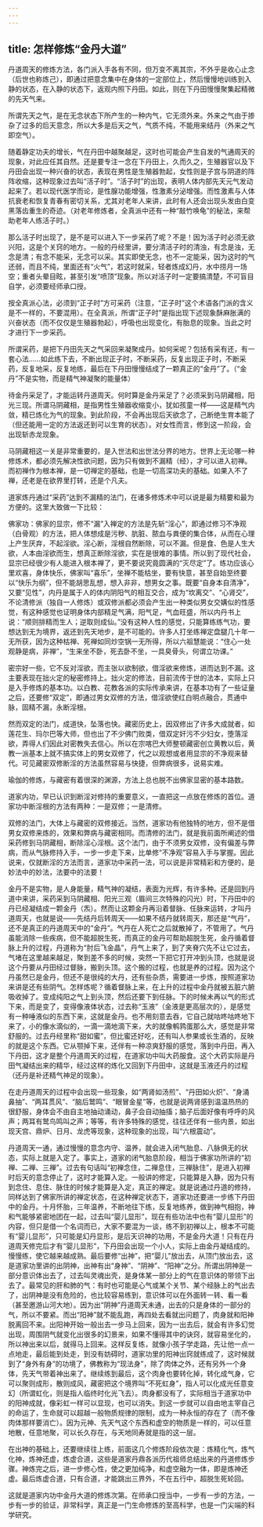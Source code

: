 ```yaml
---
---
---
```

title: 怎样修炼“金丹大道”
---



丹道周天的修炼方法，各门派入手各有不同，但万变不离其宗，不外乎是收心止念（后世也称炼己），即通过把意念集中在身体的一定部位上，然后慢慢地训练到入静的状态，在入静的状态下，返观内照下丹田。如此，则在下丹田慢慢聚集起精微的先天气来。

所谓先天之气，是在无念状态下所产生的一种内气，它无须外来。外来之气由于掺杂了过多的后天意念，所以大多是后天之气，气质不纯，不能用来结丹（外来之气即空气）。

随着静定功夫的增长，气在丹田中越聚越足，这时也可能会产生自发的气通周天的现象，对此应任其自然。还是要专注一念在下丹田上，久而久之，生殖器官以及下丹田会出现一种兴奋的状态，表现在男性是生殖器勃起，女性则是子宫与阴道的阵阵收缩，这种现象过去叫“活子时”。“活子时”的出现，表明人体内部先天元气发动起来了。若以现代医学而论，是性腺功能增强，性激素分泌增强。而性激素与人体抗衰老和恢复青春有密切关系，尤其对老年人来讲，此时有人还会出现头发由白变黑落齿重生的奇迹。（对老年修炼者，全真派中还有一种“敲竹唤龟”的秘法，来帮助老年人练活子时。）

那么活子时出现了，是不是可以进入下一步采药了呢？不是！因为活子时必须无欲兴阳，这是个关窍的地方。一般的丹经里讲，要分清活子时的清浊，有念是浊，无念是清；有念不能采，无念可以采。其实即使无念，也不一定能采，因为这时的气还弱，而且不纯，里面还有“火气”，若这时就采，轻者炼成幻丹，水中捞月一场空；重者头晕目眩，甚至引发“喷顶”现象。所以对活子时一定要搞清楚，不可盲目自学，必须要经师承口授。

按全真派心法，必须到“正子时”方可采药（注意，“正子时”这个术语各门派的含义是不一样的，不要混用）。在全真派，所谓“正子时”是指出现下述现象酥麻胀满的兴奋状态（而不仅仅是生殖器勃起），呼吸也出现变化，有胎息的现象。当此之时才进行下一步采药。

所谓采药，是把下丹田先天之气采回来凝聚成丹。如何采呢？包括有采有还，有一套心法……如此练下去，不断出现正子时，不断采药，反复出现正子时，不断采药，反复地采，反复地练，最后在下丹田慢慢结成了一颗真正的“金丹”了。（“金丹”不是实物，而是精气神凝聚的能量体）

待金丹采足了，才能运转丹道周天。何时算是金丹采足了？必须采到马阴藏相，阳光三现。所谓马阴藏相，是指男性生殖器收缩变小，犹如孩童一样——这是精气内敛，精已炼化为气的现象。到此阶段，不会再出现后天欲念了，己断绝生育本能了（但还能用一定的方法返还到可以生育的状态）。对女性而言，修到这一阶段，会出现斩赤龙现象。

马阴藏相这一关是非常重要的，是入世法和出世法分界的地方。世界上无论哪一种修炼术，都必须先解决性欲问题，因为只有做到不漏精（经），才可以进入初禅。而初禅作为根本禅，是一切禅定的基础，也是一切高深功夫的基础。如果入不了禅，还老是在欲界里打转，还是个凡夫。

道家炼丹通过“采药”达到不漏精的法门，在诸多修炼术中可以说是最为精要和最为方便的。这里大致做一下比较：

佛家功：佛家的显宗，修不“漏”入禅定的方法是先斩“淫心”，即通过修习不净观（白骨观）的方法，把人体想成是污秽、肮脏、脓血与粪便的集合体，从而在心理上产生厌弃，不起淫欲。淫心断，淫根自然断除，可以不漏。但是食、色是人生大欲，人本由淫欲而生，想真正断除淫欲，实在是很难的事情。所以到了现代社会，显宗已经很少有人能进入根本禅了，更不要说究竟圆满的“灭尽定”了。练功应该心里欢喜，身体快乐，佛家叫“喜乐”，坐禅不能枯坐，要有快意，甚至自始至终要以“快乐为纲”，但不能胡思乱想，想入非非，想男女之事。既要“自身本自清净”，又要“见性”，内丹是属于人的体内阴阳气的相互交合，成为“坎离交”、“心肾交”，不论清修派（独自一人修炼）或双修派都必须会产生出一种类似男女交媾似的性感觉，有这种感觉也证明身体内部精足气满，阳气足，气血旺盛，所以内丹书上说：“顺则排精而生人；逆取则成仙。”没有这种人性的感觉，只能算练练气功，要想达到无为境界，返还到先天地步，是不可能的。许多人打坐练禅定盘腿几十年一无所获，因为这种枯禅、死禅如同炒空锅一无所得，所以六祖慧能说：“住心一处观静是病，非禅”，“生来坐不卧，死去卧不坐，一具臭骨头，何谓立功课。”

密宗好一些，它不反对淫欲，而主张以欲制欲，借淫欲来修炼，进而达到不漏。这主要表现在拙火定的秘密修持上。拙火定的修法，目前流传于世的法本，实际上只是入手修炼的基本功。以白教、花教各派的实际传承来讲，在基本功有了一些证量之后，还要修“双定”，即通过男女双修的方法，借淫欲使红白明点融合，贯通中脉，固精不漏，永断淫根。

然而双定的法门，成道快，坠落也快。藏密历史上，因双修出了许多大成就者，如莲花生、玛尔巴等大师，但也出了不少佛门败类，借双定奸污不少妇女，堕落淫欲，弄得人们因此对密教失去信心。所以在宗喀巴大师整顿藏密创立黄教以后，黄教一派基本上就不搞实体上的男女双修了，代之以观想或者用显宗的不净观来替代。可见藏密双修断淫的方法虽然容易与快捷，但弊病很多，说易实难。

瑜伽的修炼，与藏密有着很深的渊源，方法上总也脱不出佛家显密的基本路数。

道家内功，早已认识到断淫对修持的重要意义，一直把这一点放在修炼的首位。道家功中断淫根的方法有两种：一是双修；一是清修。

双修的法门，大体上与藏密的双修接近。当然，道家功有他独特的地方，但不是借男女双修来炼的，效果和弊病与藏密相同。而清修的法门，就是我前面所阐述的借采药修到马阴藏相，断除淫心淫根。这个法门，由于不须男女双修，没有偏差与弊病，而从气脉修持入手，一步一步走下来，比单修“不净观”容易入手与掌握。因此说来，仅就断淫的方法而言，道家功中采药一法，可以说是非常精彩和方便的，是妙法中的妙法，法要中的法要！

金丹不是实物，是人身能量，精气神的凝结，表面为光辉，有许多种。还是回到丹道中来讲，采药采到马阴藏相、阳光三观（眉间三次特殊的闪光）时，下丹田中的丹已经凝结成一颗金丹（炁）。然而让这颗金丹再沿着督脉、任脉来运转，才叫丹道周天，也就是说——先结丹后转周天——如果不结丹就转周天，那还是“气丹”，还不是真正的丹道周天中的“金丹”。气丹在人死亡之后就散掉了，不管用了。气丹虽能消除一些疾病，但不能超脱生死，而真正的金丹可帮助超脱生死，金丹循着督脉上升的过程，丹道称为“肘后飞金晶”，丹气上来了，到了夹脊穴先不让它过去，气堵在这里越来越足，聚到差不多的时候，突然一下把它打开冲到头顶，也就是说这个丹要从丹田经过督脉，搬到头顶。这个搬的过程，也就是养的过程。因为这个丹虽然已是金丹，但还不是很纯的大丹，还有些杂质，需要进一步炼，按照道家功来讲是还有些阴气。怎样炼呢？循着督脉上来，在上升的过程中金丹就被五脏六腑吸收掉了。变成纯阳之气上到头顶，然后还要下到任脉。下的时候未再以气的形式下来，而是变了，变得像液体状态，过去称“玉液”（金液是更高层次的），是感觉有一种唾液似的东西下来，这就是金丹。也不用刻意去吞，它自己就咕咚咕咚地下来了，小的像水滴似的，一滴一滴地滴下来，大的就像鹌鹑蛋那么大，感觉是非常舒服的。过去丹经里称“甜如蜜”，但比蜜还好吃，还有叫人参果或长生酒的，反映的就是这个东西。它从颚掉下来，还伴有一种凉爽舒服的感觉，落到中丹田，再入下丹田，这才是整个丹道周天的过程，在道家功中叫大药服食。这个大药实际是丹田气凝结出来的精华，经过这样的炼化又回到下丹田中，这就是玉液还丹的过程（还丹是补还精气神足的现象）。

在走丹道周天的过程中会出现一些现象，如“两肾如汤煎”、“丹田如火炽”、“身涌鼻抽”、“两耳贯风”、“脑后鹫鸣”、“眼冒金星”等，也就是说两肾感到温温热热的很舒服，身体会不由自主地抽动涌动，鼻子会自动抽搐；脑子后面好像有呼呼的风声；两耳有鹫鸟鸣叫之声；等等，有许多特殊的感觉，往往还伴有一些内景，如出现天宫、鼎炉、日月、龙虎等现象，这种现象的出现，叫“六根震动”。

丹道周天一通，通过慢慢的意念内守、温养，就会进入闭气胎息、八脉俱无的状态，实际上就是入定了。事实上，道家的闭气胎息阶段，相当于佛家功所讲的“初禅、二禅、三禅”。过去有句话叫“初禅念住，二禅息住，三禅脉住”，是进入初禅时后天的意念停止了，这时才能算入定。一般讲的修定，只能算是入静，因为只有到念住、息住、脉住的时候才能算是入定，真正的禅定。就是说通过丹道的修持，同样达到了佛家所讲的禅定状态，在这种禅定状态下，道家功还要进一步练下丹田中的金丹。十月怀胎，三年温养，不断地往下练，反复地练养，做到神气相抱，神和气能够紧密地团在一起，过去叫“婴儿显形”，现在有些功法中也有“婴儿显形”的内容，但只是借一个名词而已，大家不要混为一谈，练不到初禅以上，根本不可能有“婴儿显形”，只可能是幻丹显形，是后天识神的功用，不是金丹大道！只有在丹道周天修完后才有“婴儿显形”，下丹田会出现一个小人，实际上由金丹凝结成的。慢慢练，使它越来越成熟。最后要修“出神”，把“婴儿”放出去，从顶门放出去，这是道家功里讲的出阴神，出神有出“身神”、“阴神”、“阳神”之分。所谓出阴神是一部分意识体出去了，过去叫灵魂出壳，是身体某一部分上的气在意识体的带领下出去了。最常见的肝和肺的气：有时也可能是心气或某个关节、某个经脉上的气出去了，出阴神是没有危险的，也比较容易练到，意识体可以在外面转一转、看一看（甚至邀游山河大地）。因为出“阴神”丹道周天未通，出去的只是身体的一部分的气，所以不要紧。而出“阳神”就不能乱跑，再四处去看就出问题了，肉身就和阳神脱离回不来。出阳神开始一般出去一步马上回来，因为一出去后，就会有许多幻觉出现，周围阴气就变化出很多的幻景来，如果不懂得其中的诀窍，就容易坐化的，所以神出来以后，就得马上回来。这样反复练，就像小孩子学走路，先让他一点一点地走，最后能到处走，到没有妨碍时，道家功里的阳神出窍就练成了，这时候就到了“身外有身”的功境了，佛教称为“现法身”，除了肉体之外，还有另外一个身体，先天气带着神出来了。继续练到最后，这个肉身也要转化掉，转化成气身，它可以聚则成形，散则成风，藏密把这个境界叫“不死虹身”，指人可以化成光任意变幻（所谓虹化，则是指人临终时化光飞去）。肉身都没有了，实际相当于道家功中的阳神成就，像彩虹一样可以显现，也可以消失。到这一步就可以自由地主宰自己的命运了，生命就可以超越一般物质规律的限制，成为一种永恒的存在了（而不像肉体那样要消亡）。因为元神、先天气这个东西和虚空的物质是一样的，可以任意地散，任意地聚，可以长久存在，与天地同寿就是指的这一层。

在出神的基础上，还要继续往上练，前面这几个修炼阶段依次是：炼精化气，炼气化神，炼神还虚，炼虚合道，这些是道家丹鼎各派历代祖师总结出来的丹道修炼步骤。神炼完之后，进一步修心性，使之更加纯净，和虚空融为一体，即是炼神还虚。最后炼虚合道，只有合道，才能跳出三界外，不在五行中，超脱生死轮回。

这就是道家内功中金丹大道的修炼次第。在师承口授当中，一步有一步的方法，一步有一步的验证，非常科学，真正是一门生命修炼的至高科学，也是一门尖端的科学研究。